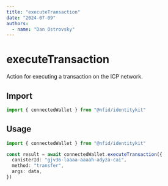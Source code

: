 ```yaml
---
title: "executeTransaction"
date: "2024-07-09"
authors:
  - name: "Dan Ostrovsky"
---
```


# executeTransaction

Action for executing a transaction on the ICP network.

## Import

```typescript
import { connectedWallet } from "@nfid/identitykit"
```

## Usage

```typescript
import { connectedWallet } from "@nfid/identitykit"

const result = await connectedWallet.executeTransaction({
  canisterId: "gjv36-laaaa-aaaah-adyza-cai",
  method: "transfer",
  args: data,
})
```
